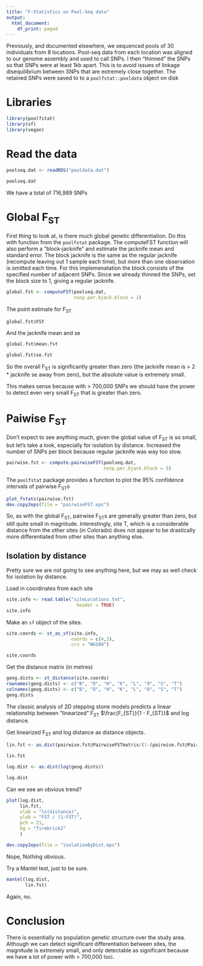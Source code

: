 ```yaml
---
title: "F-Statistics on Pool-Seq data"
output:
  html_document:
    df_print: paged
---
```


Previously, and documented elsewhere, we sequenced pools of 30 individuals from 8 locations. Pool-seq data from each location was aligned to our genome assembly and used to call SNPs. I then "thinned" the SNPs so that SNPs were at least 1kb apart. This is to avoid issues of linkage disequilibrium between SNPs that are extremely close together. The retained SNPs were saved to to a `poolfstat::pooldata` object on disk

# Libraries

```r
library(poolfstat)
library(sf)
library(vegan)
```

# Read the data

```r
poolseq.dat <- readRDS("pooldata.dat")

poolseq.dat
```

We have a total of 716,989 SNPs

# Global F~ST~

First thing to look at, is there much global genetic differentiation. Do this with function from the `poolfstat` package. The computeFST function will also perform a "block-jacknife" and estimate the jacknife mean and standard error. The block jacknife is the same as the regular jacknife (recompute leaving out 1 sample each time), but more than one observation is omitted each time. For this implemenatation the block consists of the specified number of adjacent SNPs. Since we already thinned the SNPs, set the block size to 1, giving a regular jacknife.

```r
global.fst <- computeFST(poolseq.dat,
                         nsnp.per.bjack.block = 1)
```

The point estimate for F~ST~

```r
global.fst$FST
```

And the jacknife mean and se

```r
global.fst$mean.fst

global.fst$se.fst
```

So the overall F~ST~ is significantly greater than zero (the jacknife mean is > 2 * jacknife se away from zero), but the absolute value is extremely small.

This makes sense because with \> 700,000 SNPs we should have the power to detect even very small F~ST~ that is greater than zero.

# Paiwise F~ST~


Don't expect to see anything much, given the global value of F~ST~ is so small, but let's take a look, especially for isolation by distance. Increased the number of SNPs per block because regular jacknife was way too slow.

```r
pairwise.fst <- compute.pairwiseFST(poolseq.dat,
                                    nsnp.per.bjack.block = 5)
```

The `poolfstat` package provides a function to plot the 95% confidence intervals of pairwise F~ST~s

```r
plot_fstats(pairwise.fst)
dev.copy2eps(file = "pairwiseFST.eps")
```
So, as with the global F~ST~, pairwise F~ST~s are generally greater than zero, but still quite small in magnitude. Interestingly, site T, which is a considerable distance from the other sites (in Colorado) does not appear to be drastically more differentiated from other sites than anything else.

## Isolation by distance

Pretty sure we are not going to see anything here, but we may as well check for isolation by distance.

Load in coordinates from each site

```r
site.info <- read.table("siteLocations.txt", 
                          header = TRUE)
site.info
```
Make an `sf` object of the sites.

```r
site.coords <- st_as_sf(site.info, 
                        coords = c(4,3),
                        crs = "WGS84")

site.coords
```

Get the distance matrix (in metres)

```r
geog.dists <- st_distance(site.coords)
rownames(geog.dists) <- c("B", "D", "H", "K", "L", "O", "S", "T")
colnames(geog.dists) <- c("B", "D", "H", "K", "L", "O", "S", "T")
geog.dists
```


The classic analysis of 2D stepping stone models predicts a linear relationship between "linearized" F~ST~  $\frac{F_{ST}}{1 - F_{ST}}$ and log distance.

Get linearized F~ST~ and log distance as distance objects.

```r
lin.fst <- as.dist(pairwise.fst@PairwiseFSTmatrix/(1-(pairwise.fst@PairwiseFSTmatrix)))

lin.fst
```
```r
log.dist <- as.dist(log(geog.dists))

log.dist
```

Can we see an obvious trend?

```r
plot(log.dist, 
     lin.fst,
     xlab = "ln(distance)",
     ylab = "FST / (1-FST)",
     pch = 21,
     bg = "firebrick2"
     )

dev.copy2eps(file = "isolationByDist.eps")
```

Nope, Nothing obvious.

Try a Mantel test, just to be sure.

```r
mantel(log.dist, 
       lin.fst)

```

Again, no.

# Conclusion

There is essentially no population genetic structure over the study area. Although we can detect significant differentiation between sites, the magnitude is extremely small, and only detectable as significant because we have a lot of power with > 700,000 loci.






